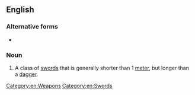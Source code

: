 ==English==

===Alternative forms===
* {{l|en|short sword}}

===Noun===
{{en-noun}}
# A class of [[sword]]s that is generally shorter than 1 [[meter]], but longer than a [[dagger]].

[[Category:en:Weapons]]
[[Category:en:Swords]]